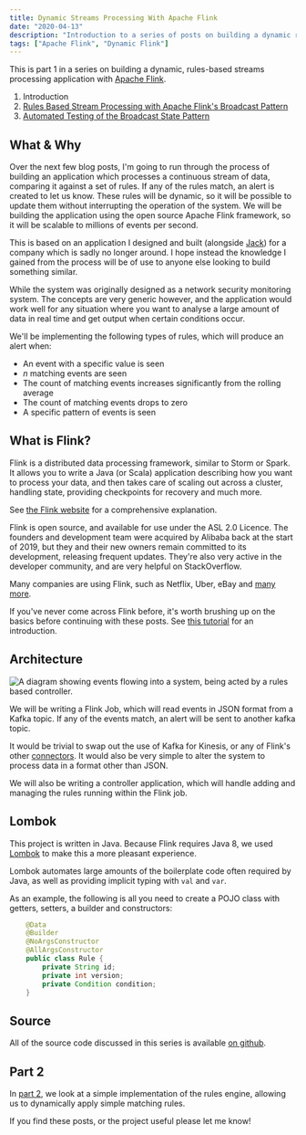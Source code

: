 ```yaml
---
title: Dynamic Streams Processing With Apache Flink
date: "2020-04-13"
description: "Introduction to a series of posts on building a dynamic rules based streams processing application using Apache Flink."
tags: ["Apache Flink", "Dynamic Flink"]
---
```


This is part 1 in a series on building a dynamic, rules-based streams processing application with [Apache Flink](https://flink.apache.org/).

1. Introduction
2. [Rules Based Stream Processing with Apache Flink's Broadcast Pattern](/blog/broadcast-state-pattern-rules-based-flink)
3. [Automated Testing of the Broadcast State Pattern](/blog/testing-flink-broadcast-state)

## What & Why

Over the next few blog posts, I'm going to run through the process of building an application which processes a continuous stream of data, comparing it against a set of rules.  If any of the rules match, an alert is created to let us know.  These rules will be dynamic, so it will be possible to update them without interrupting the operation of the system.  We will be building the application using the open source Apache Flink framework, so it will be scalable to millions of events per second.

This is based on an application I designed and built (alongside [Jack](https://jtuck.io/)) for a company which is sadly no longer around.  I hope instead the knowledge I gained from the process will be of use to anyone else looking to build something similar.

While the system was originally designed as a network security monitoring system.  The concepts are very generic however, and the application would work well for any situation where you want to analyse a large amount of data in real time and get output when certain conditions occur.

We'll be implementing the following types of rules, which will produce an alert when:
 
* An event with a specific value is seen
* _n_ matching events are seen
* The count of matching events increases significantly from the rolling average
* The count of matching events drops to zero
* A specific pattern of events is seen

## What is Flink?

Flink is a distributed data processing framework, similar to Storm or Spark.  It allows you to write a Java (or Scala) application describing how you want to process your data, and then takes care of scaling out across a cluster, handling state, providing checkpoints for recovery and much more.  

See [the Flink website](https://flink.apache.org/flink-architecture.html) for a comprehensive explanation.

Flink is open source, and available for use under the ASL 2.0 Licence.  The founders and development team were acquired by Alibaba back at the start of 2019, but they and their new owners remain committed to its development, releasing frequent updates.  They're also very active in the developer community, and are very helpful on StackOverflow.

Many companies are using Flink, such as Netflix, Uber, eBay and [many more](https://flink.apache.org/poweredby.html).

If you've never come across Flink before, it's worth brushing up on the basics before continuing with these posts.  See [this tutorial](https://ci.apache.org/projects/flink/flink-docs-release-1.9/getting-started/tutorials/datastream_api.html#writing-a-flink-program) for an introduction.

## Architecture

![A diagram showing events flowing into a system, being acted by a rules based controller.](dynamic-flink-diagram.png)

We will be writing a Flink Job, which will read events in JSON format from a Kafka topic.  If any of the events match, an alert will be sent to another kafka topic.

It would be trivial to swap out the use of Kafka for Kinesis, or any of Flink's other [connectors](https://ci.apache.org/projects/flink/flink-docs-stable/dev/connectors/).  It would also be very simple to alter the system to process data in a format other than JSON.

We will also be writing a controller application, which will handle adding and managing the rules running within the Flink job.

## Lombok

This project is written in Java.  Because Flink requires Java 8, we used [Lombok](https://projectlombok.org/) to make this a more pleasant experience.

Lombok automates large amounts of the boilerplate code often required by Java, as well as providing implicit typing with `val` and `var`.

As an example, the following is all you need to  create a POJO class with getters, setters, a builder and constructors:

```java
    @Data
    @Builder
    @NoArgsConstructor
    @AllArgsConstructor
    public class Rule {
        private String id;
        private int version;
        private Condition condition;
    }
```

## Source

All of the source code discussed in this series is available [on github](https://github.com/brggs/dynamic-flink).

## Part 2

In [part 2](/blog/broadcast-state-pattern-rules-based-flink/), we look at a simple implementation of the rules engine, allowing us to dynamically apply simple matching rules.

If you find these posts, or the project useful please let me know!
